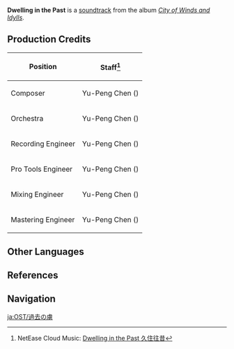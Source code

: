 {{Soundtrack Infobox
|title          =
|image          = City of Winds and Idylls.png
|album          = City of Winds and Idylls
|disc           = 2
|number         = 50
|featured       =
|featured2      =
|featured3      =
|featured_disc  =
|featured_disc2 =
|featured_disc3 =
|youtube_id     = aeEkatw2Heg
|youtube_time   = 2070
|spotify_id     = 1uyuEK2Z6zurtus3jEyYA0
|played_in      = Mondstadt
|during         = [[Mondstadt]] (Day)
|domain         =
|previous       = Midday Prospects
|next           = Eternal Anamnesis (Genshin Impact Main Theme Var.)
}}
'''Dwelling in the Past''' is a [[soundtrack]] from the album ''[[City of Winds and Idylls]]''.

==Production Credits==
{| class="wikitable" style="text-align:left; height:0.5em"
! Position
! Staff<ref>NetEase Cloud Music: [https://music.163.com/#/song?id=1481392466 Dwelling in the Past 久住往昔]</ref>
|-
! Composer
| Yu-Peng Chen ({{zh|陈致逸}})
|-
! Orchestra
| Yu-Peng Chen ({{zh|陈致逸}})
|-
! Recording Engineer
| Yu-Peng Chen ({{zh|陈致逸}})
|-
! Pro Tools Engineer
| Yu-Peng Chen ({{zh|陈致逸}})
|-
! Mixing Engineer
| Yu-Peng Chen ({{zh|陈致逸}})
|-
! Mastering Engineer
| Yu-Peng Chen ({{zh|陈致逸}})
|}

==Other Languages==
{{Other Languages
|en      = Dwelling in the Past
|zhs     = 久住往昔
|zhs_rm  = Jiǔzhù Wǎngxī
|zht     = 久住往昔
|zht_rm  = Jiǔzhù Wǎngxí
|zh_tl   = 
|ja      = 過去の虜
|ja_rm   = Kako no Toriko
|ja_tl   = Prisoner of the Past
|tr      = 
|tr_tl   = 
|it      = 
|it_tl   = 
}}

==References==
{{Reflist}}

==Navigation==
{{Soundtrack Navbox|City of Winds and Idylls}}

[[ja:OST/過去の虜]]